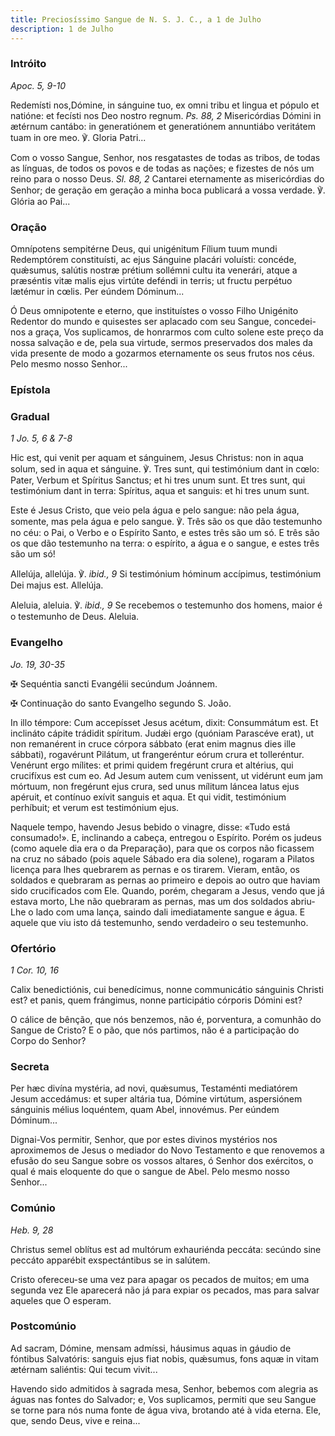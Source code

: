 ```yaml
---
title: Preciosíssimo Sangue de N. S. J. C., a 1 de Julho
description: 1 de Julho
---
```


### Intróito

<em>Apoc. 5, 9-10</em>

<div class="side-by-side not-content">

Redemísti nos,Dómine, in sánguine tuo, ex omni tribu et lingua et pópulo et natióne: et fecísti nos Deo nostro regnum. <em>Ps. 88, 2</em> Misericórdias Dómini in ætérnum cantábo: in generatiónem et generatiónem annuntiábo veritátem tuam in ore meo. ℣. Gloria Patri...

Com o vosso Sangue, Senhor, nos resgatastes de todas as tribos, de todas as línguas, de todos os povos e de todas as nações; e fizestes de nós um reino para o nosso Deus. <em>Sl. 88, 2</em> Cantarei eternamente as misericórdias do Senhor; de geração em geração a minha boca publicará a vossa verdade. ℣. Glória ao Pai...

</div>

### Oração

<div class="side-by-side not-content">

Omnípotens sempitérne Deus, qui unigénitum Fílium tuum mundi Redemptórem constituísti, ac ejus Sánguine placári voluísti: concéde, quǽsumus, salútis nostræ prétium sollémni cultu ita venerári, atque a præséntis vitæ malis ejus virtúte deféndi in terris; ut fructu perpétuo lætémur in cœlis. Per eúndem Dóminum...

Ó Deus omnipotente e eterno, que instituístes o vosso Filho Unigénito Redentor do mundo e quisestes ser aplacado com seu Sangue, concedei-nos a graça, Vos suplicamos, de honrarmos com culto solene este preço da nossa salvação e de, pela sua virtude, sermos preservados dos males da vida presente de modo a gozarmos eternamente os seus frutos nos céus. Pelo mesmo nosso Senhor...

</div>

### Epístola


<LinkCard href="/missal/quaresma/paixao#epístola" title="Domingo da Paixão" />

### Gradual

<em>1 Jo. 5, 6 & 7-8</em>

<div class="side-by-side not-content">

Hic est, qui venit per aquam et sánguinem, Jesus Christus: non in aqua solum, sed in aqua et sánguine. ℣. Tres sunt, qui testimónium dant in cœlo: Pater, Verbum et Spíritus Sanctus; et hi tres unum sunt. Et tres sunt, qui testimónium dant in terra: Spíritus, aqua et sanguis: et hi tres unum sunt.

Este é Jesus Cristo, que veio pela água e pelo sangue: não pela água, somente, mas pela água e pelo sangue. ℣. Três são os que dão testemunho no céu: o Pai, o Verbo e o Espírito Santo, e estes três são um só. E três são os que dão testemunho na terra: o espírito, a água e o sangue, e estes três são um só!

Allelúja, allelúja. ℣. <em>ibid., 9</em> Si testimónium hóminum accípimus, testimónium Dei majus est. Allelúja.

Aleluia, aleluia. ℣. <em>ibid., 9</em> Se recebemos o testemunho dos homens, maior é o testemunho de Deus. Aleluia.

</div>

### Evangelho

<em>Jo. 19, 30-35</em>

<div class="side-by-side not-content">

<span class="cross text-red-500">✠</span> Sequéntia sancti Evangélii secúndum Joánnem.

<span class="cross text-red-500">✠</span> Continuação do santo Evangelho segundo S. João.

In illo témpore: Cum accepísset Jesus acétum, dixit: Consummátum est. Et inclináto cápite trádidit spíritum. Judǽi ergo (quóniam Parascéve erat), ut non remanérent in cruce córpora sábbato (erat enim magnus dies ille sábbati), rogavérunt Pilátum, ut frangeréntur eórum crura et tolleréntur. Venérunt ergo mílites: et primi quidem fregérunt crura et altérius, qui crucifíxus est cum eo. Ad Jesum autem cum venissent, ut vidérunt eum jam mórtuum, non fregérunt ejus crura, sed unus mílitum láncea latus ejus apéruit, et contínuo exívit sanguis et aqua. Et qui vidit, testimónium perhíbuit; et verum est testimónium ejus.

Naquele tempo, havendo Jesus bebido o vinagre, disse: «Tudo está consumado!». E, inclinando a cabeça, entregou o Espírito. Porém os judeus (como aquele dia era o da Preparação), para que os corpos não ficassem na cruz no sábado (pois aquele Sábado era dia solene), rogaram a Pilatos licença para lhes quebrarem as pernas e os tirarem. Vieram, então, os soldados e quebraram as pernas ao primeiro e depois ao outro que haviam sido crucificados com Ele. Quando, porém, chegaram a Jesus, vendo que já estava morto, Lhe não quebraram as pernas, mas um dos soldados abriu-Lhe o lado com uma lança, saindo dali imediatamente sangue e água. E aquele que viu isto dá testemunho, sendo verdadeiro o seu testemunho.

</div>

### Ofertório

<em>1 Cor. 10, 16</em>

<div class="side-by-side not-content">

Calix benedictiónis, cui benedícimus, nonne communicátio sánguinis Christi est? et panis, quem frángimus, nonne participátio córporis Dómini est?

O cálice de bênção, que nós benzemos, não é, porventura, a comunhão do Sangue de Cristo? E o pão, que nós partimos, não é a participação do Corpo do Senhor?

</div>

### Secreta

<div class="side-by-side not-content">

Per hæc divína mystéria, ad novi, quǽsumus, Testaménti mediatórem Jesum accedámus: et super altária tua, Dómine virtútum, aspersiónem sánguinis mélius loquéntem, quam Abel, innovémus. Per eúndem Dóminum...

Dignai-Vos permitir, Senhor, que por estes divinos mystérios nos aproximemos de Jesus o mediador do Novo Testamento e que renovemos a efusão do seu Sangue sobre os vossos altares, ó Senhor dos exércitos, o qual é mais eloquente do que o sangue de Abel. Pelo mesmo nosso Senhor...

</div>

### Comúnio

<em>Heb. 9, 28</em>

<div class="side-by-side not-content">

Christus semel oblítus est ad multórum exhauriénda peccáta: secúndo sine peccáto apparébit exspectántibus se in salútem.

Cristo ofereceu-se uma vez para apagar os pecados de muitos; em uma segunda vez Ele aparecerá não já para expiar os pecados, mas para salvar aqueles que O esperam.

</div>

### Postcomúnio

<div class="side-by-side not-content">

Ad sacram, Dómine, mensam admíssi, háusimus aquas in gáudio de fóntibus Salvatóris: sanguis ejus fiat nobis, quǽsumus, fons aquæ in vitam ætérnam saliéntis: Qui tecum vivit...

Havendo sido admitidos à sagrada mesa, Senhor, bebemos com alegria as águas nas fontes do Salvador; e, Vos suplicamos, permiti que seu Sangue se torne para nós numa fonte de água viva, brotando até à vida eterna. Ele, que, sendo Deus, vive e reina...

</div>
